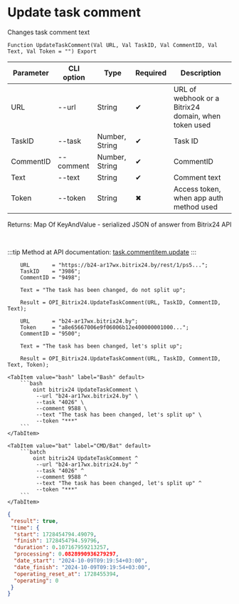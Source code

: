 ﻿---
sidebar_position: 4
---


# Update task comment
 Changes task comment text



`Function UpdateTaskComment(Val URL, Val TaskID, Val CommentID, Val Text, Val Token = "") Export`

  | Parameter | CLI option | Type | Required | Description |
  |-|-|-|-|-|
  | URL | --url | String | &#x2714; | URL of webhook or a Bitrix24 domain, when token used |
  | TaskID | --task | Number, String | &#x2714; | Task ID |
  | CommentID | --comment | Number, String | &#x2714; | CommentID |
  | Text | --text | String | &#x2714; | Comment text |
  | Token | --token | String | &#x2716; | Access token, when app auth method used |

  
  Returns:  Map Of KeyAndValue - serialized JSON of answer from Bitrix24 API

<br/>

:::tip
Method at API documentation: [task.commentitem.update](https://dev.1c-bitrix.ru/rest_help/tasks/task/commentitem/update.php)
:::
<br/>


```bsl title="1C:Enterprise/OneScript code example"
    URL       = "https://b24-ar17wx.bitrix24.by/rest/1/ps5...";
    TaskID    = "3986";
    CommentID = "9498";

    Text = "The task has been changed, do not split up";

    Result = OPI_Bitrix24.UpdateTaskComment(URL, TaskID, CommentID, Text);

    URL       = "b24-ar17wx.bitrix24.by";
    Token     = "a8e65667006e9f06006b12e400000001000...";
    CommentID = "9500";

    Text = "The task has been changed, let's split up";

    Result = OPI_Bitrix24.UpdateTaskComment(URL, TaskID, CommentID, Text, Token);
```
 

 <Tabs>
  
    <TabItem value="bash" label="Bash" default>
        ```bash
            oint bitrix24 UpdateTaskComment \
             --url "b24-ar17wx.bitrix24.by" \
             --task "4026" \
             --comment 9588 \
             --text "The task has been changed, let's split up" \
             --token "***"
        ```
    </TabItem>
  
    <TabItem value="bat" label="CMD/Bat" default>
        ```batch
            oint bitrix24 UpdateTaskComment ^
             --url "b24-ar17wx.bitrix24.by" ^
             --task "4026" ^
             --comment 9588 ^
             --text "The task has been changed, let's split up" ^
             --token "***"
        ```
    </TabItem>
</Tabs>


```json title="Result"
{
 "result": true,
 "time": {
  "start": 1728454794.49079,
  "finish": 1728454794.59796,
  "duration": 0.107167959213257,
  "processing": 0.0828990936279297,
  "date_start": "2024-10-09T09:19:54+03:00",
  "date_finish": "2024-10-09T09:19:54+03:00",
  "operating_reset_at": 1728455394,
  "operating": 0
 }
}
```
